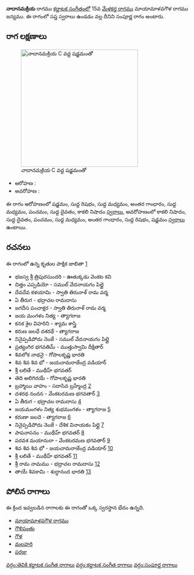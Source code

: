 {{Infobox ragam
	| name          	= నాదానమక్రియ
	| synonym	    	= 
	| mela          	= 
	| chakra        	= 
	| janaka        	= 
	| type          	= సంపూర్ణ
	| arohanam      	= {{svaraC|S|R1|M1|G3|M1|P|D1|N3}} 
	| avarohanam    	= {{svaraC|N3|D1|P|M1|G3|R1|S}}
	| jeeva         	=
	| chhaya        	=
	| nyasa         	=
	| vishesha      	= 
	| equivalent  		= 
}}
{{కర్ణాటక సంగీత రాగాలు}}
'''నాదానమక్రియ''' రాగము [[కర్ణాటక సంగీతం]]లో 15వ [[మేళకర్త రాగము]] మాయామాళవగౌళ రాగము జన్యము.  ఈ రాగంలో సప్త స్వరాలు ఉండడం వల్ల దీనిని సంపూర్ణ రాగం అంటారు.


==రాగ లక్షణాలు==
[[Image:nadanamakriya_kb2wiki.png|thumb|right|316px|''నాదానమక్రియ'' C వద్ద షడ్జమంతో]]

* ఆరోహణ : {{svaraC|S|R1|M1|G3|M1|P|D1|N3}} 
* అవరోహణ : {{svaraC|N3|D1|P|M1|G3|R1|S}}

ఈ రాగం ఆరోహణంలో షడ్జమం, సుద్ద  రిషభం, సుద్ద మధ్యమం, అంతర గాంధారం, సుద్ద మధ్యమం, పంచమం, సుద్ద దైవతం, కాకలి  నిషాదం [[స్వరాలు]], అవరోహణంలో కాకలి  నిషాదం, సుద్ద దైవతం, పంచమం, సుద్ద మధ్యమం, అంతర గాంధారం, సుద్ద  రిషభం, షడ్జమం [[స్వరాలు]] ఉంటాయి.

==రచనలు==
ఈ రాగంలో ఉన్న కృతుల పాక్షిక జాబితా [https://github.com/ssrihari/ragavardhini/blob/master/ragas/kritis.psv]
* భజస్వ శ్రీ త్రిపురసుందరి - ఊతుక్కడు వెంకట కవి
* చిత్తం ఎప్పడియో - సముల్ వేదనాయగం పిల్లై
* దేవదేవ కళయామి - స్వాతి తిరునాళ్ రామ వర్మ
* ఏ తీరుగ - భద్రాచల రామదాసు
* జగదీస పంచాక్షర - స్వాతి తిరునాళ్ రామ వర్మ
* జయ మంగళం  నిత్య - త్యాగరాజ
* కనక శైల విహరిని - శ్యామ శాస్త్రి
* కరుణ జలధే  దశరథే - త్యాగరాజ
* నినైప్పడిపోదు నెంజే - సముల్ వేదనాయగం పిల్లై
* ప్రత్యంగిర భగవతిమ్ - ముత్తుస్వామి దీక్షితార్
* శివలోక నాథనై - గోపాలకృష్ణ భారతి
* శివ శివ శివ భో - జయచామరాజేంద్ర వడియార్
* శ్రీ లలితే - ముథీహ్ భగవతర్
* తెది అలిగిరయే - గోపాలకృష్ణ భారతి
* బ్రహ్మాయి  వాహం - సదాసివ  బ్రహ్మేంద్ర [http://www.karnatik.com/c2967.shtml]
* దశరథ నందన - వేంకటరమణ భగవతార్ [http://www.karnatik.com/c3165.shtml]
* ఏ తీరుగ - భద్రాచల రామదాసు [http://www.karnatik.com/c2459.shtml]
* జయమంగళం నిత్య శుభమంగళం - త్యాగరాజ [http://www.karnatik.com/c2375.shtml]
* కరుణా జలదె - త్యాగరాజ [http://www.karnatik.com/c1455.shtml]
* నినైప్పడిపోదు నెంజే - దేశిక వినాయకం పిల్లై [http://www.karnatik.com/c1268.shtml]
* పాపనాసనం - ముథీహ్ భగవతర్ [http://www.karnatik.com/c1978.shtml]
* పరవశ మయానురా - వేంకటరమణ భగవతార్ [http://www.karnatik.com/c3198.shtml]
* శివ శివ శివ భో - జయచామరాజేంద్ర వడియార్ [http://www.karnatik.com/c1325.shtml]
* శ్రీ లలితే - ముథీహ్ భగవతర్ [http://www.karnatik.com/c2079.shtml]
* శ్రీ రామ నామము - భద్రాచల రామదాసు [http://www.karnatik.com/c2504.shtml]
* తాయే శివకామి - శుద్ధానంద  భారతి [http://www.karnatik.com/c1654.shtml]




==పోలిన రాగాలు==
ఈ క్రింద ఇవ్వబడిన రాగాలకు ఈ రాగంతో ఒక్క స్వరస్థాన భేదం ఉన్నది.
* [[మాయామాళవగౌళ రాగము]]
* [[గౌళిపంతు]]
* [[గౌళ]]
* [[మలహరి]]
* [[పరజు]]



[[వర్గం:తెవికి కర్ణాటక సంగీత రాగాలు]]
[[వర్గం:కర్ణాటక సంగీత రాగాలు]]
[[వర్గం:సంపూర్ణ రాగాలు]]